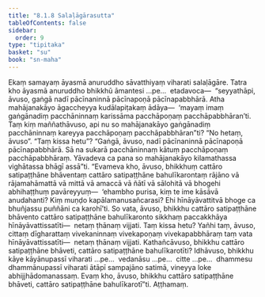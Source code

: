```yaml
---
title: "8.1.8 Salaḷāgārasutta"
tableOfContents: false
sidebar:
  order: 9
type: "tipitaka"
basket: "su"
book: "sn-maha"
---
```



<DynamicBreadcrumb />

<Division number="906" book="sn-maha" bookNo="14" page="262">

<Paragraph number="1578" book="sn-maha">
Ekaṃ samayaṃ āyasmā anuruddho sāvatthiyaṃ viharati salaḷāgāre. Tatra kho āyasmā anuruddho bhikkhū āmantesi …pe…  etadavoca—  “seyyathāpi, āvuso, gaṅgā nadī pācīnaninnā pācīnapoṇā pācīnapabbhārā. Atha mahājanakāyo āgaccheyya kudālapiṭakaṃ ādāya—  ‘mayaṃ imaṃ gaṅgānadiṃ pacchāninnaṃ karissāma pacchāpoṇaṃ pacchāpabbhāran’ti. Taṃ kiṃ maññathāvuso, api nu so mahājanakāyo gaṅgānadiṃ pacchāninnaṃ kareyya pacchāpoṇaṃ pacchāpabbhāran”ti? “No hetaṃ, āvuso”. “Taṃ kissa hetu”? “Gaṅgā, āvuso, nadī pācīnaninnā pācīnapoṇā pācīnapabbhārā. Sā na sukarā pacchāninnaṃ kātuṃ pacchāpoṇaṃ pacchāpabbhāraṃ. Yāvadeva ca pana so mahājanakāyo kilamathassa vighātassa bhāgī assā”ti.
</Paragraph>

<Paragraph number="1579" book="sn-maha">
“Evameva kho, āvuso, bhikkhuṃ cattāro satipaṭṭhāne bhāventaṃ cattāro satipaṭṭhāne bahulīkarontaṃ rājāno vā rājamahāmattā vā mittā vā amaccā vā ñātī vā sālohitā vā bhogehi abhihaṭṭhuṃ pavāreyyuṃ—  ‘ehambho purisa, kiṃ te ime kāsāvā anudahanti? Kiṃ muṇḍo kapālamanusañcarasi? Ehi hīnāyāvattitvā bhoge ca bhuñjassu puññāni ca karohī’ti.
</Paragraph>

<Paragraph number="1580" book="sn-maha">
So vata, āvuso, bhikkhu cattāro satipaṭṭhāne bhāvento cattāro satipaṭṭhāne bahulīkaronto sikkhaṃ paccakkhāya hīnāyāvattissatīti—  netaṃ ṭhānaṃ vijjati. Taṃ kissa hetu? Yañhi taṃ, āvuso, cittaṃ dīgharattaṃ vivekaninnaṃ vivekapoṇaṃ vivekapabbhāraṃ taṃ vata hīnāyāvattissatīti—  netaṃ ṭhānaṃ vijjati. Kathañcāvuso, bhikkhu cattāro satipaṭṭhāne bhāveti, cattāro satipaṭṭhāne bahulīkarotīti? Idhāvuso, bhikkhu kāye kāyānupassī viharati …pe…  vedanāsu …pe…  citte …pe…  dhammesu dhammānupassī viharati ātāpī sampajāno satimā, vineyya loke abhijjhādomanassaṃ. Evaṃ kho, āvuso, bhikkhu cattāro satipaṭṭhāne bhāveti, cattāro satipaṭṭhāne bahulīkarotī”ti.

</Paragraph>
</Division>

<Paragraph number="1581" type="center" book="sn-maha">
Aṭṭhamaṃ.
</Paragraph>